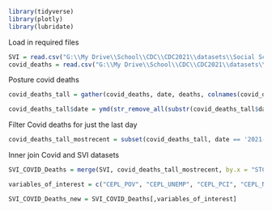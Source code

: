 
```r

library(tidyverse)
library(plotly)
library(lubridate)

```

Load in required files

```r

SVI = read.csv("G:\\My Drive\\School\\CDC\\CDC2021\\datasets\\Social Science\\SVI_County.csv")
covid_deaths = read.csv("G:\\My Drive\\School\\CDC\\CDC2021\\datasets\\Social Science\\covid_deaths_usafacts.csv")

```


Posture covid deaths 

```r

covid_deaths_tall = gather(covid_deaths, date, deaths, colnames(covid_deaths)[5]:colnames(covid_deaths)[length(colnames(covid_deaths))], factor_key=F)

covid_deaths_tall$date = ymd(str_remove_all(substr(covid_deaths_tall$date, 2, nchar(covid_deaths_tall$date)),"\\."))

```

Filter Covid deaths for just the last day

```r

covid_deaths_tall_mostrecent = subset(covid_deaths_tall, date == '2021-09-26')

```

Inner join Covid and SVI datasets

```r

SVI_COVID_Deaths = merge(SVI, covid_deaths_tall_mostrecent, by.x = "STCNTY", by.y = "countyFIPS")

variables_of_interest = c("CEPL_POV", "CEPL_UNEMP", "CEPL_PCI", "CEPL_NOHSDP", "CEPL_PCI", "CEPL_AGE65", "CEPL_POV","CEPL_UNEMP", "CEPL_PCI", "CEPL_NOHSDP", "CEPL_AGE65", "CEPL_AGE17", "CEPL_DISABL", "CEPL_SNGPNT", "CEPL_MUNIT", "CEPL_MOBILE", "CEPL_CROWD", "CEPL_NOVEH", "CEPL_GROUPQ")

SVI_COVID_Deaths_new = SVI_COVID_Deaths[,variables_of_interest]

```

